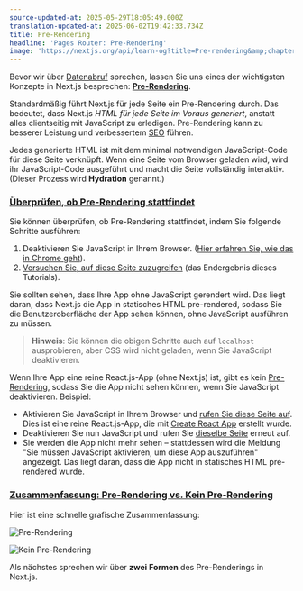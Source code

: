 ```yaml
---
source-updated-at: 2025-05-29T18:05:49.000Z
translation-updated-at: 2025-06-02T19:42:33.734Z
title: Pre-Rendering
headline: 'Pages Router: Pre-Rendering'
image: 'https://nextjs.org/api/learn-og?title=Pre-rendering&amp;chapter=22'
---
```


Bevor wir über [Datenabruf](/docs/basic-features/data-fetching) sprechen, lassen Sie uns eines der wichtigsten Konzepte in Next.js besprechen: [**Pre-Rendering**](/docs/basic-features/pages#pre-rendering).

Standardmäßig führt Next.js für jede Seite ein Pre-Rendering durch. Das bedeutet, dass Next.js _HTML für jede Seite im Voraus generiert_, anstatt alles clientseitig mit JavaScript zu erledigen. Pre-Rendering kann zu besserer Leistung und verbessertem [SEO](https://de.wikipedia.org/wiki/Suchmaschinenoptimierung) führen.

Jedes generierte HTML ist mit dem minimal notwendigen JavaScript-Code für diese Seite verknüpft. Wenn eine Seite vom Browser geladen wird, wird ihr JavaScript-Code ausgeführt und macht die Seite vollständig interaktiv. (Dieser Prozess wird **Hydration** genannt.)

### [Überprüfen, ob Pre-Rendering stattfindet](#check-that-pre-rendering-is-happening)

Sie können überprüfen, ob Pre-Rendering stattfindet, indem Sie folgende Schritte ausführen:

1.  Deaktivieren Sie JavaScript in Ihrem Browser. ([Hier erfahren Sie, wie das in Chrome geht](https://developer.chrome.com/docs/devtools/javascript/disable/)).
2.  [Versuchen Sie, auf diese Seite zuzugreifen](https://next-learn-starter.vercel.app/) (das Endergebnis dieses Tutorials).

Sie sollten sehen, dass Ihre App ohne JavaScript gerendert wird. Das liegt daran, dass Next.js die App in statisches HTML pre-rendered, sodass Sie die Benutzeroberfläche der App sehen können, ohne JavaScript ausführen zu müssen.

> **Hinweis**: Sie können die obigen Schritte auch auf `localhost` ausprobieren, aber CSS wird nicht geladen, wenn Sie JavaScript deaktivieren.

Wenn Ihre App eine reine React.js-App (ohne Next.js) ist, gibt es kein [Pre-Rendering](/docs/basic-features/pages#pre-rendering), sodass Sie die App nicht sehen können, wenn Sie JavaScript deaktivieren. Beispiel:

*   Aktivieren Sie JavaScript in Ihrem Browser und [rufen Sie diese Seite auf](https://create-react-template.vercel.app/). Dies ist eine reine React.js-App, die mit [Create React App](https://create-react-app.dev/) erstellt wurde.
*   Deaktivieren Sie nun JavaScript und rufen Sie [dieselbe Seite](https://create-react-template.vercel.app/) erneut auf.
*   Sie werden die App nicht mehr sehen – stattdessen wird die Meldung "Sie müssen JavaScript aktivieren, um diese App auszuführen" angezeigt. Das liegt daran, dass die App nicht in statisches HTML pre-rendered wurde.

### [Zusammenfassung: Pre-Rendering vs. Kein Pre-Rendering](#summary-pre-rendering-vs-no-pre-rendering)

Hier ist eine schnelle grafische Zusammenfassung:

![Pre-Rendering](https://h8DxKfmAPhn8O0p3.public.blob.vercel-storage.com/learn/pages-router/data-fetching/pre-rendering.png)

![Kein Pre-Rendering](https://h8DxKfmAPhn8O0p3.public.blob.vercel-storage.com/learn/pages-router/data-fetching/no-pre-rendering.png)

Als nächstes sprechen wir über **zwei Formen** des Pre-Renderings in Next.js.